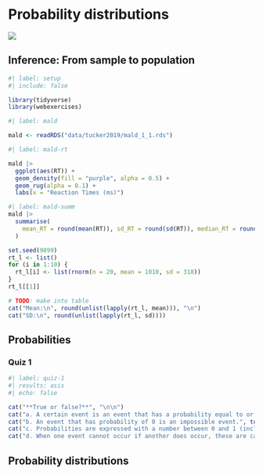 # Probability distributions {#sec-probability}

![](https://img.shields.io/badge/Area-Statistics-red)

## Inference: From sample to population

```r
#| label: setup
#| include: false

library(tidyverse)
library(webexercises)
```

```r
#| label: mald

mald <- readRDS("data/tucker2019/mald_1_1.rds")

```

```r
#| label: mald-rt

mald |> 
  ggplot(aes(RT)) +
  geom_density(fill = "purple", alpha = 0.5) +
  geom_rug(alpha = 0.1) +
  labs(x = "Reaction Times (ms)")

```

```r
#| label: mald-summ
mald |> 
  summarise(
    mean_RT = round(mean(RT)), sd_RT = round(sd(RT)), median_RT = round(median(RT))
  )
```

```r
set.seed(9899)
rt_l <- list()
for (i in 1:10) {
  rt_l[i] <- list(rnorm(n = 20, mean = 1010, sd = 318))
}
rt_l[[1]]
```

```r
# TODO: make into table
cat("Mean:\n", round(unlist(lapply(rt_l, mean))), "\n")
cat("SD:\n", round(unlist(lapply(rt_l, sd))))
```

## Probabilities

::: callout-note
### Quiz 1

```r
#| label: quiz-1
#| results: asis
#| echo: false

cat("**True or false?**", "\n\n")
cat("a. A certain event is an event that has a probability equal to or greater than 1.", torf(FALSE), "\n\n")
cat("b. An event that has probability of 0 is an impossible event.", torf(TRUE), "\n\n")
cat("c. Probabilities are expressed with a number between 0 and 1 (inclusive).", torf(TRUE), "\n\n")
cat("d. When one event cannot occur if another does occur, these are called equally likely events.", torf(FALSE))
```
:::


## Probability distributions

